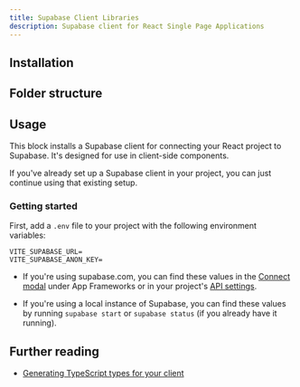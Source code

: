 ```yaml
---
title: Supabase Client Libraries
description: Supabase client for React Single Page Applications
---
```


## Installation

<BlockItem name="supabase-client-react" description="Supabase Client for React SPA" />

## Folder structure

<RegistryBlock itemName="supabase-client-react" />

## Usage

This block installs a Supabase client for connecting your React project to Supabase. It's designed for use in client-side components.

If you've already set up a Supabase client in your project, you can just continue using that existing setup.

### Getting started

First, add a `.env` file to your project with the following environment variables:

```env
VITE_SUPABASE_URL=
VITE_SUPABASE_ANON_KEY=
```

- If you're using supabase.com, you can find these values in the [Connect modal](https://supabase.com/dashboard/project/_?showConnect=true) under App Frameworks or in your project's [API settings](https://supabase.com/dashboard/project/_/settings/api).

- If you're using a local instance of Supabase, you can find these values by running `supabase start` or `supabase status` (if you already have it running).

## Further reading

- [Generating TypeScript types for your client](https://supabase.com/docs/guides/api/rest/generating-types)
